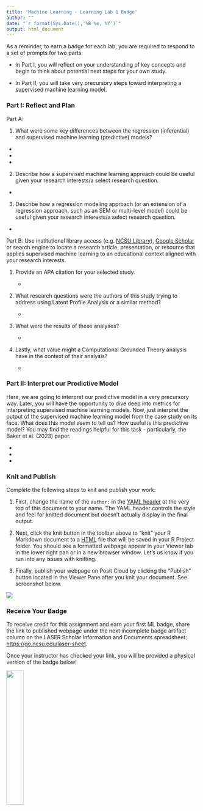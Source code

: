 ```yaml
---
title: 'Machine Learning - Learning Lab 1 Badge'
author: ""
date: "`r format(Sys.Date(),'%B %e, %Y')`"
output: html_document
---
```


As a reminder, to earn a badge for each lab, you are required to respond to a set of prompts for two parts:

-   In Part I, you will reflect on your understanding of key concepts and begin to think about potential next steps for your own study.

-   In Part II, you will take very precursory steps toward interpreting a supervised machine learning model.

### Part I: Reflect and Plan

Part A:

1.  What were some key differences between the regression (inferential) and supervised machine learning (predictive) models?

-   

-   

-   

2.  Describe how a supervised machine learning approach could be useful given your research interests/a select research question.

-   

3.  Describe how a regression modeling approach (or an extension of a regression approach, such as an SEM or multi-level model) could be useful given your research interests/a select research question.

-   

Part B: Use institutional library access (e.g. [NCSU Library](https://www.lib.ncsu.edu/#articles)), [Google Scholar](https://scholar.google.com/) or search engine to locate a research article, presentation, or resource that applies supervised machine learning to an educational context aligned with your research interests.

1.  Provide an APA citation for your selected study.

    -   

2.  What research questions were the authors of this study trying to address using Latent Profile Analysis or a similar method?

    -   

3.  What were the results of these analyses?

    -   

4.  Lastly, what value might a Computational Grounded Theory analysis have in the context of their analysis?

    -   

### Part II: Interpret our Predictive Model

Here, we are going to interpret our predictive model in a very precursory way. Later, you will have the opportunity to dive deep into metrics for interpreting supervised machine learning models. Now, just interpret the output of the supervised machine learning model from the case study on its face. What does this model seem to tell us? How useful is this predictive model? You may find the readings helpful for this task - particularly, the Baker et al. (2023) paper.

-   

-   

-   

### Knit and Publish

Complete the following steps to knit and publish your work:

1.  First, change the name of the `author:` in the [YAML header](https://bookdown.org/yihui/rmarkdown-cookbook/rmarkdown-anatomy.html#yaml-metadata) at the very top of this document to your name. The YAML header controls the style and feel for knitted document but doesn't actually display in the final output.

2.  Next, click the knit button in the toolbar above to "knit" your R Markdown document to a [HTML](https://bookdown.org/yihui/rmarkdown/html-document.html) file that will be saved in your R Project folder. You should see a formatted webpage appear in your Viewer tab in the lower right pan or in a new browser window. Let's us know if you run into any issues with knitting.

3.  Finally, publish your webpage on Posit Cloud by clicking the "Publish" button located in the Viewer Pane after you knit your document. See screenshot below.

![](img/publish.png)

### Receive Your Badge

To receive credit for this assignment and earn your first ML badge, share the link to published webpage under the next incomplete badge artifact column on the LASER Scholar Information and Documents spreadsheet: <https://go.ncsu.edu/laser-sheet>.

Once your instructor has checked your link, you will be provided a physical version of the badge below!

![](img/sml-1-badge.png){width="30%"}
